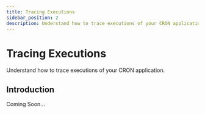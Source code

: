 ```yaml
---
title: Tracing Executions 
sidebar_position: 2
description: Understand how to trace executions of your CRON application.
---
```



# Tracing Executions 

Understand how to trace executions of your CRON application.

## Introduction

Coming Soon...
